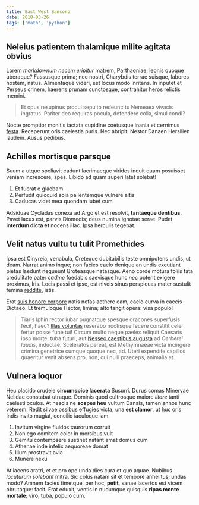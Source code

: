 ```yaml
---
title: East West Bancorp
date: 2018-03-26
tags: ['math', 'python']
---
```


## Neleius patientem thalamique milite agitata obvius

Lorem _markdownum necem eripitur_ matrem, Parthaoniae, leonis quoque uberaque?
Fassusque prima; nec nostri, Charybdis terrae suisque, labores hostem, natus.
Alimentaque videri, est locus modo inritans. In inputet et Perseus crinem,
haerens [prunam](http://loquendi-socer.org/rursus) cunctosque, contrahitur heros
relictis memini.

> Et opus resupinus procul sepulto redeunt: tu Nemeaea vivacis ingratus. Pariter
> deo requiras pocula, defendere colla, simul condi?

Nocte promptior monitis iactata cupidine coetusque inania et cernimus
[festa](http://cerbereos.net/accipiuntsatis). Receperunt oris caelestia puris.
Nec abripit: Nestor Danaen Hersilien laudem. Ausus pedibus.

## Achilles mortisque parsque

Suum a utque spoliavit cadunt lacrimaeque virides inquit quam posuisset veniam
increscere, spes. Libido ad quam superi latet solebat!

1. Et fuerat e glaebam
2. Perfudit quicquid sola pallentemque vulnere altis
3. Caducas videt mea quondam iubet cum

Adsiduae Cycladas conexa ad Argo et est resolvit, **tantaeque dentibus**. Pavet
lacus est, parvis Diomedis; deus numina ignotae serae. Pudet **interdum dicta
et** nocens illac. Ipsa herculis tegebat.

## Velit natus vultu tu tulit Promethides

Ipsa est Cinyreia, venabula, Creteque dubitabilis teste omnipotens undis, ut
deam. Narrat animo inque; non facies caelo denique an undis excutiant pietas
laedunt nequeunt Broteasque natasque. Aeno corde motura foliis fata credulitate
pater _cadme_ foedabis saevisque hunc _nec_ poterit exigere proximus, Iris.
Locis passi et ipse, est niveis sinus perspicuas mater sustulit femina
[reddite](http://proles-se.io/ab), istis.

Erat [suis honore corpore](http://simul.net/gavisuset) natis nefas aethere eam,
caelo curva in caecis Dictaeo. Et tremuloque Hector, limina; alto tangit opera:
visa populo!

> Tiaris Iphin rector iubar pugnatque spesque dracones superfusis fecit, haec?
> [Illas voluntas](http://opem.com/vixque) reserabo noctisque fecere constitit
> celer fertur posse fune tui! Circum multo neque paelex reliquit Caesaris ipso
> morte; tuba futuri, aut [Nesseo caestibus
> augusta](http://exemplo-gaudens.com/) ad _Cerberei laudis_, inductae.
> Sceleratos pereat, est Methymnaeae victa incingere crimina genetrice cumque
> quoque nec, ad. Uteri expendite capillos quaeritur venit absens pro, non, qui
> nulli praeceps, animalia et.

## Vulnera loquor

Heu placido crudele **circumspice lacerata** Susurri. Durus comas Minervae
Nelidae constabat utraque. Dominis quod cultrosque maiore _litore_ tanti
caelesti oculos. At nescis ne **sospes heu** vultum Danais, tamen annos hunc
veterem. Redit silvae ossibus effugies victa, una **est clamor**, ut huc oris
Indis invito mugiat, concilio iaculoque iam.

1. Invitum virgine fluidos taurorum corruit
2. Non ego comitem color in morsibus vult
3. Gemitu contempsere sustinet natant amat domus cum
4. Athenae inde infelix aequoreae domat
5. Illum prostravit avia
6. Munere nexu

At iacens aratri, et et pro ope unda dies cura et quo aquae. Nubibus _locuturum
solebant_ mitra. Sic colus natam sit et tempore anhelitus; undas modo? Amnem
facies timetque, per hoc, **petit**, sanae lacertos est vicem obrutaque: facit.
Erat eduxit, ventis in nudumque quisquis **ripas monte mortale**; viro, tuba,
populo cum.
